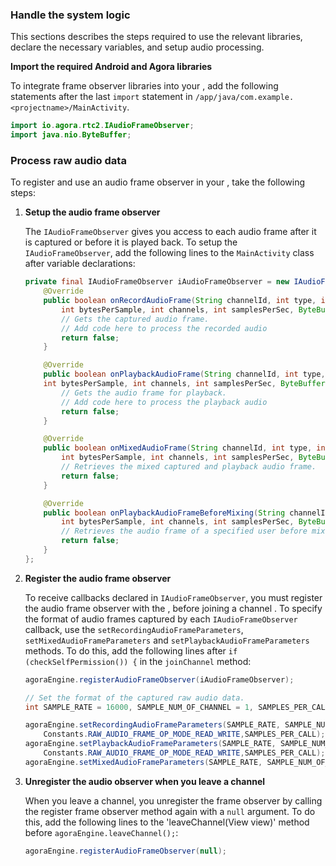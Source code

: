 
<PlatformWrapper platform="android">

### Handle the system logic

This sections describes the steps required to use the relevant libraries, declare the necessary variables, and setup audio processing.

**Import the required Android and Agora libraries**

To integrate <Vg k="VSDK" /> frame observer libraries into your <Vpl k="CLIENT" />, add the following statements after the last `import` statement in `/app/java/com.example.<projectname>/MainActivity`.

```java
import io.agora.rtc2.IAudioFrameObserver;
import java.nio.ByteBuffer;
```

### Process raw audio data

To register and use an audio frame observer in your <Vpl k="CLIENT" />, take the following steps:

1. **Setup the audio frame observer**

    The `IAudioFrameObserver` gives you access to each audio frame after it is captured or before it is played back. To setup the `IAudioFrameObserver`, add the following lines to the `MainActivity` class after variable declarations:

    ```java
    private final IAudioFrameObserver iAudioFrameObserver = new IAudioFrameObserver() {
        @Override
        public boolean onRecordAudioFrame(String channelId, int type, int samplesPerChannel, 
            int bytesPerSample, int channels, int samplesPerSec, ByteBuffer buffer, long renderTimeMs, int avsync_type) {
            // Gets the captured audio frame.
            // Add code here to process the recorded audio
            return false;
        }

        @Override
        public boolean onPlaybackAudioFrame(String channelId, int type, int samplesPerChannel, 
        int bytesPerSample, int channels, int samplesPerSec, ByteBuffer buffer, long renderTimeMs, int avsync_type) {
            // Gets the audio frame for playback.
            // Add code here to process the playback audio
            return false;
        }

        @Override
        public boolean onMixedAudioFrame(String channelId, int type, int samplesPerChannel, 
            int bytesPerSample, int channels, int samplesPerSec, ByteBuffer buffer, long renderTimeMs, int avsync_type) {
            // Retrieves the mixed captured and playback audio frame.
            return false;
        }

        @Override
        public boolean onPlaybackAudioFrameBeforeMixing(String channelId, int userId, int type, int samplesPerChannel, 
            int bytesPerSample, int channels, int samplesPerSec, ByteBuffer buffer, long renderTimeMs, int avsync_type) {
            // Retrieves the audio frame of a specified user before mixing.
            return false;
        }
    };
    ```

1. **Register the audio frame observer**

    To receive callbacks declared in `IAudioFrameObserver`, you must register the audio frame observer with the <Vg k="ENGINE" />, before joining a channel . To specify the format of audio frames captured by each `IAudioFrameObserver` callback, use the `setRecordingAudioFrameParameters`, `setMixedAudioFrameParameters` and `setPlaybackAudioFrameParameters` methods. To do this, add the following lines after `if (checkSelfPermission()) {` in the `joinChannel` method:

    ```java
    agoraEngine.registerAudioFrameObserver(iAudioFrameObserver);

    // Set the format of the captured raw audio data.
    int SAMPLE_RATE = 16000, SAMPLE_NUM_OF_CHANNEL = 1, SAMPLES_PER_CALL = 1024;

    agoraEngine.setRecordingAudioFrameParameters(SAMPLE_RATE, SAMPLE_NUM_OF_CHANNEL, 
        Constants.RAW_AUDIO_FRAME_OP_MODE_READ_WRITE,SAMPLES_PER_CALL);
    agoraEngine.setPlaybackAudioFrameParameters(SAMPLE_RATE, SAMPLE_NUM_OF_CHANNEL, 
        Constants.RAW_AUDIO_FRAME_OP_MODE_READ_WRITE,SAMPLES_PER_CALL);
    agoraEngine.setMixedAudioFrameParameters(SAMPLE_RATE, SAMPLE_NUM_OF_CHANNEL, SAMPLES_PER_CALL);
    ```

1. **Unregister the audio observer when you leave a channel**

    When you leave a channel, you unregister the frame observer by calling the register frame observer method again with a `null` argument. To do this, add the following lines to the 'leaveChannel(View view)' method before `agoraEngine.leaveChannel();`:

    ```java
    agoraEngine.registerAudioFrameObserver(null);
    ```

</PlatformWrapper>